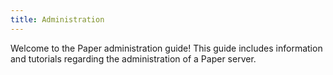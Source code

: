```yaml
---
title: Administration
---
```



Welcome to the Paper administration guide! This guide includes information and tutorials
regarding the administration of a Paper server.

<PageCards />
